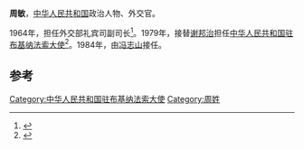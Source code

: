 '''周敏'''，[[中华人民共和国|中华人民共和国]]政治人物、外交官。

1964年，担任外交部礼宾司副司长<ref>{{cite journal|author=周恩来|title=《中华人民共和国国务院公报》|year=1964年|issue=17期|url=http://www.cnki.com.cn/Article/CJFDTotal-GWYB196417006.htm|accessdate=2014-12-13|archive-date=2014-12-13|archive-url=https://web.archive.org/web/20141213234623/http://www.cnki.com.cn/Article/CJFDTotal-GWYB196417006.htm|dead-url=no}}</ref>。1979年，接替[[谢邦治|谢邦治]]担任[[中国驻布基纳法索大使列表|中华人民共和国驻布基纳法索大使]]<ref>{{cite web|author=中华人民共和国外交部|title=中国驻布基纳法索历任大使|url=http://www.mfa.gov.cn/chn/pds/ziliao/wjrw/2167/2170/t9179.htm|publisher=中华人民共和国外交部|accessdate=2012-03-03}}</ref>。1984年，由[[冯志山|冯志山]]接任。

== 参考 ==
{{reflist}}
{{start box}}
{{s-dip}}
{{succession box|[[谢邦治|谢邦治]]|[[冯志山|冯志山]]|[[中国驻布基纳法索大使列表|中华人民共和国驻上沃爾特大使]]|1979年5月-1984年7月}}
{{end box}}
{{中国政治人物小作品}}

[[Category:中华人民共和国驻布基纳法索大使|Category:中华人民共和国驻布基纳法索大使]]
[[Category:周姓|Category:周姓]]